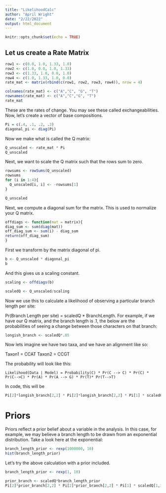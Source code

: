```yaml
---
title: "LikelihoodCalc"
author: "April Wright"
date: "2/22/2022"
output: html_document
---
```


```r
knitr::opts_chunk$set(echo = TRUE)
```

## Let us create a Rate Matrix 


```r
row1 <- c(0.0, 1.0, 1.33, 1.0)
row2 <- c(1.0, 0.0, 1.0, 1.33)
row3 <- c(1.33, 1.0, 0.0, 1.0)
row4 <- c(1.0, 1.33, 1.0, 0.0)
rate_mat <- matrix(rbind(c(row1, row2, row3, row4)), nrow = 4)

colnames(rate_mat) <- c("A","C", "G", "T")
rownames(rate_mat) <- c("A","C","G", "T")
rate_mat

```

These are the rates of change. You may see these called exchangeabilities. Now, let's create a vector of base compositions.

```r
Pi = c(.4, .1, .2, .3)
diagonal_pi <- diag(Pi)
```

Now we make what is called the Q matrix:


```r
Q_unscaled <- rate_mat * Pi
Q_unscaled
```

Next, we want to scale the Q matrix such that the rows sum to zero. 


```r
rowsums <- rowSums(Q_unscaled)
rowsums
for (i in 1:4){
  Q_unscaled[i, i] <- -rowsums[1]
}

Q_unscaled
```

Next, we compute a diagonal sum for the matrix. This is used to normalize your Q matrix.

```r
offdiags <- function(mat = matrix){
diag_sum <- sum(diag(mat))
off_diag_sum <- sum(i) - diag_sum
return(off_diag_sum)
}


```


First we transform by the matrix diagonal of pi.
```r
b <- Q_unscaled * diagonal_pi
b
```


And this gives us a scaling constant.
```r

scaling <- offdiags(b)

scaledQ <- Q_unscaled/scaling


```


Now we use this to calculate a likelihood of observing a particular branch length per site:

Pr(Branch Length per site) = scaledQ * BranchLength. For example, if we have our Q matrix, and the branch length is .1, the below are the probabilities of seeing a change between those characters on that branch:

```r
longish_branch <- scaledQ*.05

```


Now lets imagine we have two taxa, and we have an alignment like so:

Taxon1 = CCAT
Taxon2 = CCGT

The probability will look like this:


```
Likelihood(Data | Model) = Probability(C) * Pr(C --> C) * Pr(C) * Pr(C-->C) * Pr(A) * Pr(A --> G) * Pr(T)* Pr(T-->T) 
```

In code, this will be

```r
Pi[2]*longish_branch[2,2] * Pi[2]*longish_branch[2,2] * Pi[1] * scaledQ[1,3]*Pi[4]*longish_branch[4,4]

```


# Priors

Priors reflect a prior belief about a variable in the analysis. In this case, for example, we may believe a branch length to be drawn from an exponential distribution. Take a look here at the exponential: 

```r

branch_length_prior <- rexp(1000000, 10)
hist(branch_length_prior)

```

Let's try the above calculation with a prior included.

```r

branch_length_prior <- rexp(1, 10)

prior_branch <- scaledQ*branch_length_prior
Pi[2]*prior_branch[2,2] * Pi[2]*prior_branch[2,2] * Pi[1] * scaledQ[1,3]*Pi[4]*prior_branch[4,4]

```


